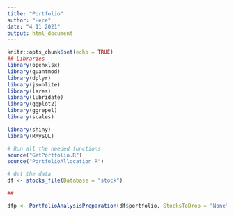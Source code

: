 ```yaml
---
title: "Portfolio"
author: "Hece"
date: "4 11 2021"
output: html_document
---
```


```r
knitr::opts_chunk$set(echo = TRUE)
## Libraries
library(openxlsx)
library(quantmod)
library(dplyr)
library(jsonlite)
library(lares)
library(lubridate)
library(ggplot2)
library(ggrepel)
library(scales)

library(shiny)
library(RMySQL)
```



```r

# Run all the needed functions
source("GetPortfolio.R")
source("PortfolioAllocation.R")

```




```r
# Get the data
df <- stocks_file(Database = "stock")

##
```



```r
dfp <- PortfolioAnalysisPreparation(df$portfolio, StocksToDrop = "None")
```

